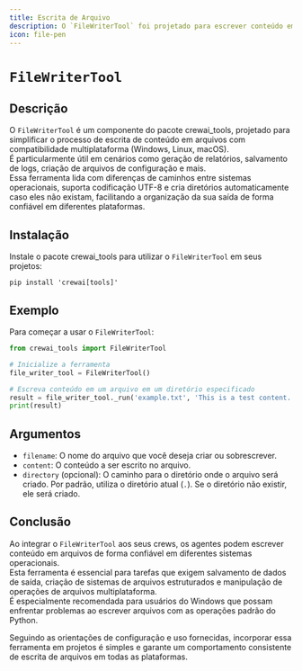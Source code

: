 ```yaml
---
title: Escrita de Arquivo
description: O `FileWriterTool` foi projetado para escrever conteúdo em arquivos.
icon: file-pen
---
```


# `FileWriterTool`

## Descrição

O `FileWriterTool` é um componente do pacote crewai_tools, projetado para simplificar o processo de escrita de conteúdo em arquivos com compatibilidade multiplataforma (Windows, Linux, macOS).  
É particularmente útil em cenários como geração de relatórios, salvamento de logs, criação de arquivos de configuração e mais.  
Essa ferramenta lida com diferenças de caminhos entre sistemas operacionais, suporta codificação UTF-8 e cria diretórios automaticamente caso eles não existam, facilitando a organização da sua saída de forma confiável em diferentes plataformas.

## Instalação

Instale o pacote crewai_tools para utilizar o `FileWriterTool` em seus projetos:

```shell
pip install 'crewai[tools]'
```

## Exemplo

Para começar a usar o `FileWriterTool`:

```python Code
from crewai_tools import FileWriterTool

# Inicialize a ferramenta
file_writer_tool = FileWriterTool()

# Escreva conteúdo em um arquivo em um diretório especificado
result = file_writer_tool._run('example.txt', 'This is a test content.', 'test_directory')
print(result)
```

## Argumentos

- `filename`: O nome do arquivo que você deseja criar ou sobrescrever.
- `content`: O conteúdo a ser escrito no arquivo.
- `directory` (opcional): O caminho para o diretório onde o arquivo será criado. Por padrão, utiliza o diretório atual (`.`). Se o diretório não existir, ele será criado.

## Conclusão

Ao integrar o `FileWriterTool` aos seus crews, os agentes podem escrever conteúdo em arquivos de forma confiável em diferentes sistemas operacionais.  
Esta ferramenta é essencial para tarefas que exigem salvamento de dados de saída, criação de sistemas de arquivos estruturados e manipulação de operações de arquivos multiplataforma.  
É especialmente recomendada para usuários do Windows que possam enfrentar problemas ao escrever arquivos com as operações padrão do Python.

Seguindo as orientações de configuração e uso fornecidas, incorporar essa ferramenta em projetos é simples e garante um comportamento consistente de escrita de arquivos em todas as plataformas.